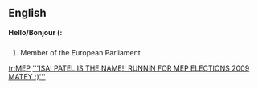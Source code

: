==English== '''Hello/Bonjour (:'''

==={{initialism}}===
{{en-noun}}

# Member of the European Parliament

[[tr:MEP]] [['''ISAI PATEL IS THE NAME!! RUNNIN FOR MEP ELECTIONS 2009 MATEY :)''']]